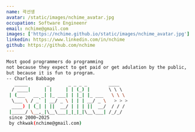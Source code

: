 ```yaml
---
name: 곽선생
avatar: /static/images/nchime_avatar.jpg
occupation: Software Engineenr
email: nchime@gmail.com
images: ['https://nchime.github.io/static/images/nchime_avatar.jpg']
linkedin: https://www.linkedin.com/in/nchime
github: https://github.com/nchime
---
```



```bash
Most good programmers do programming 
not because they expect to get paid or get adulation by the public, 
but because it is fun to program. 
-- Charles Babbage
   _____       _       _ _ _ _        ____   
  / ____|     | |     | | (_) |       \ \ \  
 | (___   __ _| |_ ___| | |_| |_ ___   \ \ \ 
  \___ \ / _` | __/ _ \ | | | __/ _ \   > > >
  ____) | (_| | ||  __/ | | | ||  __/  / / / 
 |_____/ \__,_|\__\___|_|_|_|\__\___| /_/_/  
 since 2000~2025 
 by chkwak(nchime@gmail.com)

```                                             





